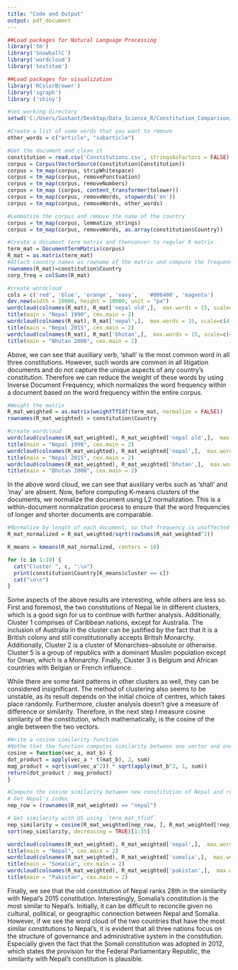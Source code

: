 ---
title: "Code and Output"
output: pdf_document
---
```{r echo=TRUE, message=FALSE, warning=FALSE, paged.print=FALSE}
##Load packages for Natural Language Processing
library('tm')
library('SnowballC')
library('wordcloud')
library('textstem')

##Load packages for visualization
library('RColorBrewer')
library('igraph')
library ('shiny')

```

```{r echo=TRUE, message=FALSE, warning=FALSE, paged.print=FALSE}
#set working directory
setwd('C:/Users/Sushant/Desktop/Data_Science_R/Constitution_Comparison/consts')

#Create a list of some words that you want to remove
other_words = c("article", "subarticle")

#Get the document and clean it
constitution = read.csv('Constitutions.csv', stringsAsFactors = FALSE)
corpus = Corpus(VectorSource(constitution$Constitution))
corpus = tm_map(corpus, stripWhitespace)
corpus = tm_map(corpus, removePunctuation)
corpus = tm_map(corpus, removeNumbers)
corpus = tm_map (corpus, content_transformer(tolower))
corpus = tm_map(corpus, removeWords, stopwords('en'))
corpus = tm_map(corpus, removeWords, other_words)
```

```{r echo=TRUE, message=FALSE, warning=FALSE, paged.print=FALSE}
#Lemmatize the corpus and remove the name of the country
corpus = tm_map(corpus, lemmatize_strings)
corpus = tm_map(corpus, removeWords, as.array(constitution$Country))
```

```{r echo=TRUE, message=FALSE, warning=FALSE, paged.print=FALSE}
#Create a document term matrix and thenconver to regular R matrix
term_mat = DocumentTermMatrix(corpus)
R_mat = as.matrix(term_mat)
#Attach country names as rowname of the matrix and compute the frequency of each words
rownames(R_mat)=constitution$Country
corp_freq = colSums(R_mat)
```

```{r echo=TRUE, message=FALSE, warning=FALSE, paged.print=FALSE}
#create wordcloud
cols = c('red', 'blue', 'orange', 'navy', 	'#006400', 'magenta')
dev.new(width = 10000, height = 10000, unit = "px")
wordcloud(colnames(R_mat), R_mat['nepal old',],  max.words = 15, scale=c(5,0.5), colors = cols, random.color = TRUE)
title(main = "Nepal 1990", cex.main = 2)
wordcloud(colnames(R_mat), R_mat['nepal',],  max.words = 15, scale=c(4,0.5), colors = cols, random.color = TRUE)
title(main = "Nepal 2015", cex.main = 2)
wordcloud(colnames(R_mat), R_mat['bhutan',],  max.words = 15, scale=c(4,0.5), colors = cols, random.color = TRUE)
title(main = "Bhutan 2008", cex.main = 2)
```

Above, we can see that auxiliary verb, 'shall' is the most common word in all three constitutions. However, such words are common in all litigation documents and do not capture the unique aspects of any country's constitution. Therefore we can reduce the weight of these words by using Inverse Document Frequency, which normalizes the word frequency within a document based on the word frequency within the entire corpus.

```{r}
#Weight the matrix
R_mat_weighted = as.matrix(weightTfIdf(term_mat, normalize = FALSE))
rownames(R_mat_weighted) = constitution$Country
```

```{r echo=TRUE, message=FALSE, warning=FALSE, paged.print=FALSE}
#create wordcloud
wordcloud(colnames(R_mat_weighted), R_mat_weighted['nepal old',],  max.words = 15, scale=c(5,0.5), colors = cols, random.color = TRUE)
title(main = "Nepal 1990", cex.main = 2)
wordcloud(colnames(R_mat_weighted), R_mat_weighted['nepal',],  max.words = 15, scale=c(3.5,0.5), colors = cols, random.color = TRUE)
title(main = "Nepal 2015", cex.main = 2)
wordcloud(colnames(R_mat_weighted), R_mat_weighted['bhutan',],  max.words = 15, scale=c(3.5,0.5), colors = cols, random.color = TRUE)
title(main = "Bhutan 2008", cex.main = 2)
```
In the above word cloud, we can see that auxiliary verbs such as 'shall' and 'may' are absent. Now, before computing K-means clusters of the documents, we normalize the document using L2 normalization. This is a within-document normalization process to ensure that the word frequencies of longer and shorter documents are comparable.

```{r}
#Normalize by length of each document, so that frequency is unaffected by length of preamble
R_mat_normalized = R_mat_weighted/sqrt(rowSums(R_mat_weighted^2))

K_means = kmeans(R_mat_normalized, centers = 10)

for (c in 1:10) {
  cat("Cluster ", c, ":\n")
  print(constitution$Country[K_means$cluster == c])
  cat("\n\n")
}
```
Some aspects of the above results are interesting, while others are less so. First and foremost, the two constitutions of Nepal lie in different clusters, which is a good sign for us to continue with further analysis. Additionally, Cluster 1 comprises of Caribbean nations, except for Australia. The inclusion of Australia in the cluster can be justified by the fact that it is a British colony and still constitutionally accepts British Monarchy. Additionally, Cluster 2 is a cluster of Monarchies--absolute or otherwise. Cluster 5 is a group of republics with a dominant Muslim population except for Oman, which is a Monarchy. Finally, Cluster 3 is Belgium and  African countries with Belgian or French influence. 

While there are some faint patterns in other clusters as well, they can be considered insignificant. The method of clustering also seems to be unstable, as its result depends on the initial choice of centres, which takes place randomly. Furthermore, cluster analysis doesn't give a measure of difference or similarity. Therefore, in the next step I measure cosine similarity of the constitution, which mathematically, is the cosine of the angle between the two vectors.

```{r}
#Write a cosine similarity function
#Nothe that the function computes similarity between one vector and one matrix
cosine = function(vec_a, mat_b) {
dot_product = apply(vec_a * t(mat_b), 2, sum)
mag_product = sqrt(sum(vec_a^2)) * sqrt(apply(mat_b^2, 1, sum))
return(dot_product / mag_product)
}

```

```{r}
#Compute the cosine similarity between new constitution of Nepal and rest of the countries
# Get Nepal's index
nep_row = (rownames(R_mat_weighted) == "nepal")

# Get similarity with US using `term_mat_tfidf`
nep_similarity = cosine(R_mat_weighted[nep_row, ], R_mat_weighted[!nep_row, ])
sort(nep_similarity, decreasing = TRUE)[1:35]
```

```{r}
wordcloud(colnames(R_mat_weighted), R_mat_weighted['nepal',],  max.words = 15, scale=c(5,0.5), colors = cols, random.color = TRUE)
title(main = "Nepal", cex.main = 2)
wordcloud(colnames(R_mat_weighted), R_mat_weighted['somalia',],  max.words = 15, scale=c(5, 0.5), colors = cols, random.color = TRUE)
title(main = "Somalia", cex.main = 2)
wordcloud(colnames(R_mat_weighted), R_mat_weighted['pakistan',],  max.words = 15, scale=c(3.5,0.5), colors = cols, random.color = TRUE)
title(main = "Pakistan", cex.main = 2)
```
Finally, we see that the old constitution of Nepal ranks 28th in the similarity with Nepal's 2015 constitution. Interestingly, Somalia's constitution is the most similar to Nepal's. Initially, it can be difficult to reconcile given no cultural, political, or geographic connection between Nepal and Somalia. However, if we see the word cloud of the two countries that have the most similar constitutions to Nepal's, it is evident that all three nations focus on the structure of governance and administrative system in the constitution. Especially given the fact that the Somali constitution was adopted in 2012, which states the provision for the Federal Parliamentary Republic, the similarity with Nepal's constitution is plausible.
